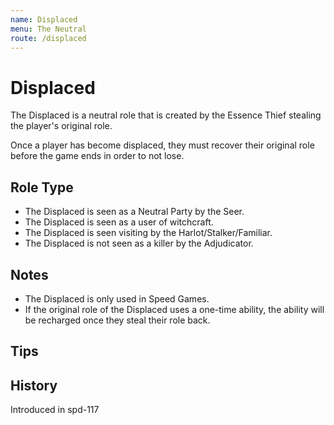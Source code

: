 ```yaml
---
name: Displaced
menu: The Neutral
route: /displaced
---
```



# Displaced

The Displaced is a neutral role that is created by the Essence Thief stealing the player's original role.

Once a player has become displaced, they must recover their original role before the game ends in order to not lose.

## Role Type

- The Displaced is seen as a Neutral Party by the Seer.
- The Displaced is seen as a user of witchcraft.
- The Displaced is seen visiting by the Harlot/Stalker/Familiar.
- The Displaced is not seen as a killer by the Adjudicator.

## Notes

- The Displaced is only used in Speed Games.
- If the original role of the Displaced uses a one-time ability, the ability will be recharged once they steal their role back.

## Tips

## History

<Timeline lineColor="white">
  <Event interval="2018-09-15">Introduced in spd-117</Event>
</Timeline>
